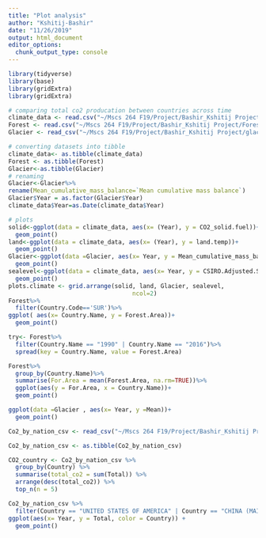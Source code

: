 ```yaml
---
title: "Plot analysis"
author: "Kshitij-Bashir"
date: "11/26/2019"
output: html_document
editor_options: 
  chunk_output_type: console
---
```

```r
library(tidyverse)
library(base)
library(gridExtra)
library(gridExtra)
```

```r
# comparing total co2 producation between countries across time
climate_data <- read.csv("~/Mscs 264 F19/Project/Bashir_Kshitij Project/climate_data.csv")
Forest <- read.csv("~/Mscs 264 F19/Project/Bashir_Kshitij Project/Forest.csv")
Glacier <- read_csv("~/Mscs 264 F19/Project/Bashir_Kshitij Project/glaciers_csv.csv")
```

```r
# converting datasets into tibble
climate_data<- as.tibble(climate_data)
Forest <- as.tibble(Forest)
Glacier<-as.tibble(Glacier)
# renaming 
Glacier<-Glacier%>%
rename(Mean_cumulative_mass_balance=`Mean cumulative mass balance`)
Glacier$Year = as.factor(Glacier$Year)
climate_data$Year=as.Date(climate_data$Year)

# plots
solid<-ggplot(data = climate_data, aes(x= (Year), y = CO2_solid.fuel))+
  geom_point()
land<-ggplot(data = climate_data, aes(x= (Year), y = land.temp))+
  geom_point()
Glacier<-ggplot(data =Glacier, aes(x= Year, y = Mean_cumulative_mass_balance))+
  geom_point()
sealevel<-ggplot(data = climate_data, aes(x= Year, y = CSIRO.Adjusted.Sea.Level))+
  geom_point()
plots.climate <- grid.arrange(solid, land, Glacier, sealevel,
                                   ncol=2)
Forest%>%
  filter(Country.Code=='SUR')%>%
ggplot( aes(x= Country.Name, y = Forest.Area))+
  geom_point()

try<- Forest%>%
  filter(Country.Name == "1990" | Country.Name == "2016")%>%
  spread(key = Country.Name, value = Forest.Area)

Forest%>%
  group_by(Country.Name)%>%
  summarise(For.Area = mean(Forest.Area, na.rm=TRUE))%>%
  ggplot(aes(y = For.Area, x = Country.Name))+
  geom_point()

ggplot(data =Glacier , aes(x= Year, y =Mean))+
  geom_point()


```

```r
Co2_by_nation_csv <- read_csv("~/Mscs 264 F19/Project/Bashir_Kshitij Project/fossil-fuel-co2-emissions-by-nation_csv.csv")

Co2_by_nation_csv <- as.tibble(Co2_by_nation_csv)

CO2_country <- Co2_by_nation_csv %>%
  group_by(Country) %>%
  summarise(total_co2 = sum(Total)) %>%
  arrange(desc(total_co2)) %>%
  top_n(n = 5)

Co2_by_nation_csv %>%
  filter(Country == "UNITED STATES OF AMERICA" | Country == "CHINA (MAINLAND)" | Country == "USSR" | Country == "UNITED KINGDOM"| Country == "JAPAN") %>%
ggplot(aes(x= Year, y = Total, color = Country)) +
  geom_point()
```

 
 
